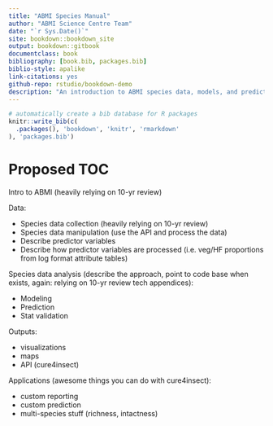 ```yaml
--- 
title: "ABMI Species Manual"
author: "ABMI Science Centre Team"
date: "`r Sys.Date()`"
site: bookdown::bookdown_site
output: bookdown::gitbook
documentclass: book
bibliography: [book.bib, packages.bib]
biblio-style: apalike
link-citations: yes
github-repo: rstudio/bookdown-demo
description: "An introduction to ABMI species data, models, and prediction."
---
```


```r
# automatically create a bib database for R packages
knitr::write_bib(c(
  .packages(), 'bookdown', 'knitr', 'rmarkdown'
), 'packages.bib')
```

# Proposed TOC

Intro to ABMI (heavily relying on 10-yr review)

Data:

- Species data collection (heavily relying on 10-yr review)
- Species data manipulation (use the API and process the data)
- Describe predictor variables
- Describe how predictor variables are processed (i.e. veg/HF proportions from log format attribute tables)

Species data analysis (describe the approach, point to code base when exists, again: relying on 10-yr review tech appendices):

- Modeling
- Prediction
- Stat validation

Outputs:

- visualizations
- maps
- API (cure4insect)

Applications (awesome things you can do with cure4insect):

- custom reporting
- custom prediction
- multi-species stuff (richness,  intactness)

